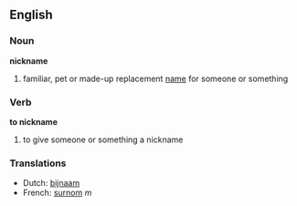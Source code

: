 ==English==
===Noun===
'''nickname'''
#familiar, pet or made-up replacement [[name]] for someone or something

===Verb===
'''to nickname'''
#to give someone or something a nickname

===Translations===
*Dutch: [[bijnaam]]
*French: [[surnom]] ''m''